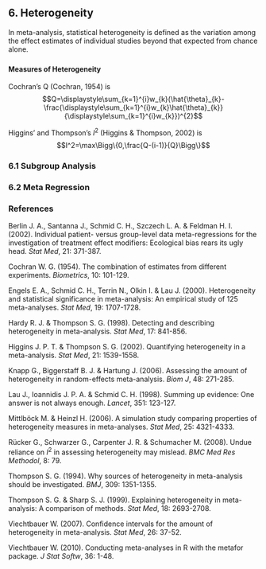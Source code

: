 ## **6. Heterogeneity**
In meta-analysis, statistical heterogeneity is defined as the variation among the effect estimates of individual studies beyond that expected from chance alone. 

###
#### **Measures of Heterogeneity**
Cochran's Q (Cochran, 1954) is
$$Q=\displaystyle\sum_{k=1}^{i}w_{k}(\hat{\theta}_{k}-\frac{\displaystyle\sum_{k=1}^{i}w_{k}\hat{\theta}_{k}}{\displaystyle\sum_{k=1}^{i}w_{k}})^{2}$$

Higgins' and Thompson's $I^2$ (Higgins & Thompson, 2002) is
$$I^2=\max\Bigg\{0,\frac{Q-(i-1)}{Q}\Bigg\}$$

### **6.1 Subgroup Analysis**

### **6.2 Meta Regression**


### **References**
Berlin J. A., Santanna J., Schmid C. H., Szczech L. A. & Feldman H. I. (2002). Individual patient- versus group-level data meta-regressions for the investigation of treatment effect modifiers: Ecological bias rears its ugly head. *Stat Med*, 21: 371-387.  

Cochran W. G. (1954). The combination of estimates from different experiments. *Biometrics*, 10: 101-129.

Engels E. A., Schmid C. H., Terrin N., Olkin I. & Lau J. (2000). Heterogeneity and statistical significance in meta-analysis: An empirical study of 125 meta-analyses. *Stat Med*, 19: 1707-1728.  

Hardy R. J. & Thompson S. G. (1998). Detecting and describing heterogeneity in meta-analysis. *Stat Med*, 17: 841-856.  

Higgins J. P. T. & Thompson S. G. (2002). Quantifying heterogeneity in a meta-analysis. *Stat Med*, 21: 1539-1558.  

Knapp G., Biggerstaff B. J. & Hartung J. (2006). Assessing the amount of heterogeneity in random-effects meta-analysis. *Biom J*, 48: 271-285.  

Lau J., Ioannidis J. P. A. & Schmid C. H. (1998). Summing up evidence: One answer is not always enough. *Lancet*, 351: 123-127.  

Mittlböck M. & Heinzl H. (2006). A simulation study comparing properties of heterogeneity measures in meta-analyses. *Stat Med*, 25: 4321-4333.  

Rücker G., Schwarzer G., Carpenter J. R. & Schumacher M. (2008). Undue reliance on $I^2$ in assessing heterogeneity may mislead. *BMC Med Res Methodol*, 8: 79.  

Thompson S. G. (1994). Why sources of heterogeneity in meta-analysis should be investigated. *BMJ*, 309: 1351-1355.  

Thompson S. G. & Sharp S. J. (1999). Explaining heterogeneity in meta-analysis: A comparison of methods. *Stat Med*, 18: 2693-2708.  

Viechtbauer W. (2007). Confidence intervals for the amount of heterogeneity in meta-analysis. *Stat Med*, 26: 37-52.  

Viechtbauer W. (2010). Conducting meta-analyses in R with the metafor package. *J Stat Softw*, 36: 1-48.